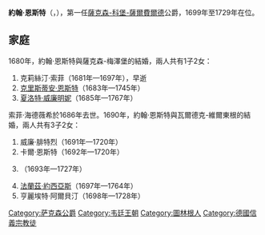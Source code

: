 {{Multiple issues|
{{Expand language|1=en|time=2021-02-04T09:42:25+00:00}}
{{Unreferenced|time=2021-02-04T09:42:25+00:00}}
}}
{{Infobox noble
| name        = 約翰·恩斯特
| image       = Johannernstsaalfeld.jpg
| image_size  = 180px
| succession  = 薩克森-科堡-薩爾費爾德公爵
| reign       = 1699年 — 1729年
| successor   = [[克里斯蒂安·恩斯特_(薩克森-科堡-薩爾費爾德)|克里斯蒂安·恩斯特]]
| birth_date  = {{birth date|1658|8|22|df=y}}
| birth_place = [[哥達|哥達]]
| death_date  = {{death date and age|1729|2|17|1658|8|22|df=y}}
| death_place = [[薩爾費爾德|薩爾費爾德]]
| noble family= [[韋廷王朝|韋廷王朝]]
| father      = [[恩斯特一世_(薩克森-哥達)|恩斯特一世]]
| mother      = [[伊莉莎白·索菲亞_(薩克森-阿爾滕堡)|伊莉莎白·索菲亞]]
| religion    = [[信義宗|信義宗]]
}}
'''約翰·恩斯特'''（{{lang-de|Johann Ernst}}，{{bd|1658年|8月22日|1729年|2月17日}}），第一任[[薩克森-科堡-薩爾費爾德|薩克森-科堡-薩爾費爾德]]公爵，1699年至1729年在位。

== 家庭 ==
1680年，約翰·恩斯特與薩克森-梅澤堡的{{le|索菲·海德薇希 (薩克森-梅澤堡)|Sophie Hedwig of Saxe-Merseburg|索菲·海德薇希}}結婚，兩人共有1子2女：
# 克莉絲汀·索菲（1681年—1697年），早逝
# [[克里斯蒂安·恩斯特_(薩克森-科堡-薩爾費爾德)|克里斯蒂安·恩斯特]]（1683年—1745年）
# [[夏洛特·威廉明妮_(薩克森-科堡-薩爾費爾德)|夏洛特·威廉明妮]]（1685年—1767年）

索菲·海德薇希於1686年去世。1690年，約翰·恩斯特與瓦爾德克-維爾東根的{{le|夏洛特·約翰娜 (瓦爾德克-維爾東根)|Countess Charlotte Johanna of Waldeck-Wildungen|夏洛特·約翰娜}}結婚，兩人共有3子2女：
# 威廉·腓特烈（1691年—1720年）
# 卡爾·恩斯特（1692年—1720年）
# {{le|索菲·威廉明妮 (薩克森-科堡-薩爾費爾德)|Princess Sophia Wilhelmina of Saxe-Coburg-Saalfeld|索菲·威廉明妮}}（1693年—1727年）
# [[法蘭茲·約西亞斯_(薩克森-科堡-薩爾費爾德)|法蘭茲·約西亞斯]]（1697年—1764年）
# 亨麗埃特·阿爾貝汀（1698年—1728年）

{{s-start}}
{{s-hou|[[韋廷王朝|韋廷王朝]]|1658年|8月22日|1729年|2月17日}}
{{S-reg}}
{{s-bef|before=[[恩斯特一世_(薩克森-哥達)|恩斯特一世]]}}
{{s-ttl|title=[[薩克森公爵|薩克森-科堡-薩爾費爾德公爵]]|years=1699年–1729年}}
{{s-aft|after=[[克里斯蒂安·恩斯特_(薩克森-科堡-薩爾費爾德)|克里斯蒂安·恩斯特]]}}
{{s-end}}


[[Category:萨克森公爵|Category:萨克森公爵]]
[[Category:韦廷王朝|Category:韦廷王朝]]
[[Category:圖林根人|Category:圖林根人]]
[[Category:德國信義宗教徒|Category:德國信義宗教徒]]
